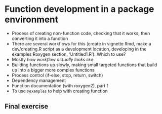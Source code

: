 # Function development in a package environment

- Process of creating non-function code, checking that it works, then
   converting it into a function
- There are several workflows for this (create in vignette Rmd, make a dev/creating.R
    script as a development location, developing in the examples Roxygen
    section, 'Untitled1.R'). Which to use?
- Mostly *how workflow actually looks like*.
- Building functions up slowly, making small targeted functions that build up
  into a bigger more complex functions
- Process control (if-else, stop, return, switch)
- Dependency management
- Function documentation (with roxygen2), part 1
- To use `@examples` to help with creating function



## Final exercise

<!-- NOTE: Preferably something linked to working towards completing the project assignments, maybe to be used as a milestone? -->


